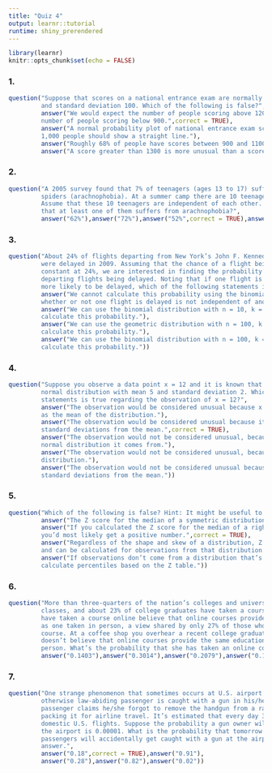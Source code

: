 ```yaml
---
title: "Quiz 4"
output: learnr::tutorial
runtime: shiny_prerendered
---
```


```r
library(learnr)
knitr::opts_chunk$set(echo = FALSE)
```

### 1.

```r
question("Suppose that scores on a national entrance exam are normally distributed with mean 1000 
         and standard deviation 100. Which of the following is false?",
         answer("We would expect the number of people scoring above 1200 to be more than the 
         number of people scoring below 900.",correct = TRUE),
         answer("A normal probability plot of national entrance exam scores of a random sample of 
         1,000 people should show a straight line."),
         answer("Roughly 68% of people have scores between 900 and 1100."),
         answer("A score greater than 1300 is more unusual than a score less than 800."))
```

### 2.

```r
question("A 2005 survey found that 7% of teenagers (ages 13 to 17) suffer from an extreme fear of
         spiders (arachnophobia). At a summer camp there are 10 teenagers sleeping in each tent.
         Assume that these 10 teenagers are independent of each other. What is the probability
         that at least one of them suffers from arachnophobia?",
         answer("62%"),answer("72%"),answer("52%",correct = TRUE),answer("42%"),answer("82%"))
```

### 3.

```r
question("About 24% of flights departing from New York’s John F. Kennedy International Airport
         were delayed in 2009. Assuming that the chance of a flight being delayed has stayed
         constant at 24%, we are interested in finding the probability of 10 out of the next 100
         departing flights being delayed. Noting that if one flight is delayed, the next flight is
         more likely to be delayed, which of the following statements is correct?",
         answer("We cannot calculate this probability using the binomial distribution since
         whether or not one flight is delayed is not independent of another.",correct = TRUE),
         answer("We can use the binomial distribution with n = 10, k = 100, and p = 0.24 to 
         calculate this probability."),
         answer("We can use the geometric distribution with n = 100, k = 10, and p = 0.24 to 
         calculate this probability."),
         answer("We can use the binomial distribution with n = 100, k = 10, and p = 0.24 to
         calculate this probability."))
```


### 4.

```r
question("Suppose you observe a data point x = 12 and it is known that this data point came from a
         normal distribution with mean 5 and standard deviation 2. Which of the following
         statements is true regarding the observation of x = 12?",
         answer("The observation would be considered unusual because x = 12 is over twice as large
         as the mean of the distribution."),
         answer("The observation would be considered unusual because it is farther than three 
         standard deviations from the mean.",correct = TRUE),
         answer("The observation would not be considered unusual, because we know exactly which 
         normal distribution it comes from."),
         answer("The observation would not be considered unusual, because it comes from a normal 
         distribution."),
         answer("The observation would not be considered unusual because it is only about three 
         standard deviations from the mean."))
```

### 5.

```r
question("Which of the following is false? Hint: It might be useful to sketch the distributions.",
         answer("The Z score for the median of a symmetric distribution is approximately 0."),
         answer("If you calculated the Z score for the median of a right skewed distribution,
         you’d most likely get a positive number.",correct = TRUE),
         answer("Regardless of the shape and skew of a distribution, Z scores are still defined 
         and can be calculated for observations from that distribution."),
         answer("If observations don’t come from a distribution that’s nearly normal, we can’t 
         calculate percentiles based on the Z table."))
```

### 6.

```r
question("More than three-quarters of the nation’s colleges and universities now offer online
         classes, and about 23% of college graduates have taken a course online. 39% of those who
         have taken a course online believe that online courses provide the same educational value
         as one taken in person, a view shared by only 27% of those who have not taken an online
         course. At a coffee shop you overhear a recent college graduate discussing that she
         doesn’t believe that online courses provide the same educational value as one taken in
         person. What’s the probability that she has taken an online course before?",
         answer("0.1403"),answer("0.3014"),answer("0.2079"),answer("0.1997",correct = TRUE))
```

### 7.

```r
question("One strange phenomenon that sometimes occurs at U.S. airport security gates is that an
         otherwise law-abiding passenger is caught with a gun in his/her carry-on bag. Usually the
         passenger claims he/she forgot to remove the handgun from a rarely-used bag before
         packing it for airline travel. It’s estimated that every day 3,000,000 gun owners fly on
         domestic U.S. flights. Suppose the probability a gun owner will mistakenly take a gun to
         the airport is 0.00001. What is the probability that tomorrow more than 35 domestic
         passengers will accidentally get caught with a gun at the airport? Choose the closest
         answer.",
         answer("0.18",correct = TRUE),answer("0.91"),
         answer("0.28"),answer("0.82"),answer("0.02"))
```